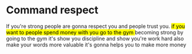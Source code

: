 # Command respect

If you're strong people are gonna respect you and people trust you. <mark>if you want to people spend money with
you go to the gym </mark> becoming strong by going to the gym it's show you discipline and show you're work hard
also make your words more valuable it's gonna helps you to make more money
